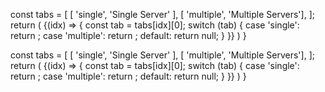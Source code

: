 

  const tabs = [
    [ 'single', 'Single Server' ],
    [ 'multiple', 'Multiple Servers'],
  ];
  return (
    <TabPanel items={tabs}>
      {(idx) => {
        const tab = tabs[idx][0];
        switch (tab) {
          case 'single':
            return <TabTextContent><CollectorDotEnvSingle apiKey={apiKey} /></TabTextContent>;
          case 'multiple':
            return <TabTextContent><CollectorDotEnvMulti apiKey={apiKey} /></TabTextContent>;
          default:
            return null;
        }
      }}
    </TabPanel>
  )
}

  const tabs = [
    [ 'single', 'Single Server' ],
    [ 'multiple', 'Multiple Servers'],
  ];
  return (
    <TabPanel items={tabs}>
      {(idx) => {
        const tab = tabs[idx][0];
        switch (tab) {
          case 'single':
            return <TabTextContent><CollectorDotEnvSingleECS apiKey={apiKey} /></TabTextContent>;
          case 'multiple':
            return <TabTextContent><CollectorDotEnvMultiECS apiKey={apiKey} /></TabTextContent>;
          default:
            return null;
        }
      }}
    </TabPanel>
  )
}
